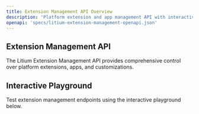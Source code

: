```yaml
---
title: Extension Management API Overview
description: 'Platform extension and app management API with interactive playground'
openapi: 'specs/litium-extension-management-openapi.json'
---
```


## Extension Management API

The Litium Extension Management API provides comprehensive control over platform extensions, apps, and customizations.

## Interactive Playground

Test extension management endpoints using the interactive playground below.